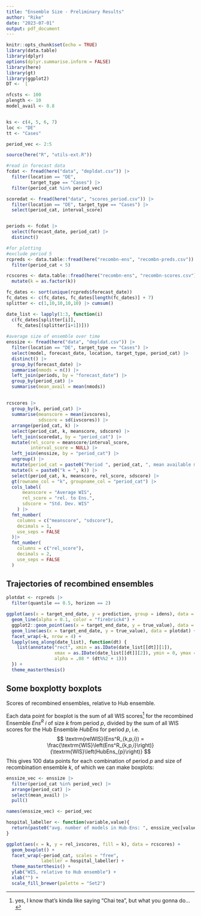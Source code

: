 ```yaml
---
title: "Ensemble Size - Preliminary Results"
author: "Rike"
date: "2023-07-01"
output: pdf_document
---
```


```r
knitr::opts_chunk$set(echo = TRUE)
library(data.table)
library(dplyr)
options(dplyr.summarise.inform = FALSE)
library(here)
library(gt)
library(ggplot2)
DT <- `[`

nfcsts <- 100
plength <- 10
model_avail <- 0.8


ks <- c(4, 5, 6, 7)
loc <- "DE"
tt <- "Cases"

period_vec <- 2:5

source(here("R", "utils-ext.R"))

#read in forecast data
fcdat <- fread(here("data", "depldat.csv")) |>
  filter(location == "DE",
         target_type == "Cases") |>
  filter(period_cat %in% period_vec)

scoredat <- fread(here("data", "scores_period.csv")) |>
  filter(location == "DE", target_type == "Cases") |>
  select(period_cat, interval_score)


periods <- fcdat |>
  select(forecast_date, period_cat) |>
  distinct()

#for plotting
#exclude period 5
rcpreds <- data.table::fread(here("recombn-ens", "recombn-preds.csv")) |>
  filter(period_cat < 5)

rcscores <- data.table::fread(here("recombn-ens", "recombn-scores.csv"))|>
  mutate(k = as.factor(k))

fc_dates <- sort(unique(rcpreds$forecast_date))
fc_dates <- c(fc_dates, fc_dates[length(fc_dates)] + 7)
splitter <- c(1,10,10,10,10) |> cumsum()

date_list <- lapply(1:3, function(i) 
  c(fc_dates[splitter[i]], 
    fc_dates[(splitter[i+1])]))
  
#average size of ensemble over time
enssize <- fread(here("data", "depldat.csv")) |>
  filter(location == "DE", target_type == "Cases") |>
  select(model, forecast_date, location, target_type, period_cat) |>
  distinct() |>
  group_by(forecast_date) |>
  summarise(nmods = n()) |>
  left_join(periods, by = "forecast_date") |>
  group_by(period_cat) |>
  summarise(mean_avail = mean(nmods))
```

## 

```r
rcscores |> 
  group_by(k, period_cat) |>
  summarise(meanscore = mean(ivscores),
            sdscore = sd(ivscores)) |>
  arrange(period_cat, k) |>
  select(period_cat, k, meanscore, sdscore) |>
  left_join(scoredat, by = "period_cat") |>
  mutate(rel_score = meanscore/interval_score,
         interval_score = NULL) |>
  left_join(enssize, by = "period_cat") |>
  ungroup() |>
  mutate(period_cat = paste0("Period ", period_cat, ", mean available models = ", mean_avail)) |>
  mutate(k = paste0("k = ", k)) |>
  select(period_cat, k, meanscore, rel_score, sdscore) |>
  gt(rowname_col = "k", groupname_col = "period_cat") |>
  cols_label(
      meanscore = "Average WIS",
      rel_score = "rel. to Ens.",
      sdscore = "Std. Dev. WIS"
    ) |>
  fmt_number(
    columns = c("meanscore", "sdscore"),
    decimals = 1,
    use_seps = FALSE
  )|>
  fmt_number(
    columns = c("rel_score"),
    decimals = 2,
    use_seps = FALSE
  )
```
## Trajectories of recombined ensembles


```r
plotdat <- rcpreds |>
  filter(quantile == 0.5, horizon == 2)

ggplot(aes(x = target_end_date, y = prediction, group = idens), data = plotdat) +
  geom_line(alpha = 0.1, color = "firebrick4") +
  ggplot2::geom_point(aes(x = target_end_date, y = true_value), data = plotdat, shape = 18) +
  geom_line(aes(x = target_end_date, y = true_value), data = plotdat) +
  facet_wrap(~k, nrow = 4) +
  lapply(seq_along(date_list), function(dt) {
    list(annotate("rect", xmin = as.IDate(date_list[[dt]][1]), 
                  xmax = as.IDate(date_list[[dt]][2]), ymin = 0, ymax = Inf, 
                  alpha = .08 * (dt%%2 + 1)))
  }) +
  theme_masterthesis()
```


## Some boxplotty boxplots

Scores of recombined ensembles, relative to Hub ensemble. 

Each data point for boxplot is the sum of all $\textrm{WIS}$ scores^[yes, I know that's kinda like saying "Chai tea", but what you gonna do...] for the recombined Ensemble $Ens^R$ $i$ of size $k$ from period $p$, divided by the sum of all $\textrm{WIS}$ scores for the Hub Ensemble $HubEns$ for period $p$, i.e.
$$
\textrm{relWIS}(Ens^R_{k,p,i}) = \frac{\textrm{WIS}\left(Ens^R_{k,p,i}\right)}{\textrm{WIS}\left(HubEns_{p}\right)}
$$
This gives $100$ data points for each combination of period $p$ and size of recombination ensemble $k$, of which we can make boxplots: 

```r
enssize_vec <- enssize |>
  filter(period_cat %in% period_vec) |>
  arrange(period_cat) |>
  select(mean_avail) |>
  pull()

names(enssize_vec) <- period_vec

hospital_labeller <- function(variable,value){
  return(paste0("avg. number of models in Hub-Ens: ", enssize_vec[value-1]))
}

ggplot(aes(x = k, y = rel_ivscores, fill = k), data = rcscores) +
  geom_boxplot() +
  facet_wrap(~period_cat, scales = "free",
             labeller = hospital_labeller) +
  theme_masterthesis() +
  ylab("WIS, relative to Hub ensemble") +
  xlab("") +
  scale_fill_brewer(palette = "Set2")
```

